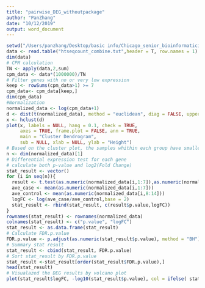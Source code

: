 ```yaml
---
title: "pairwise_DEG_withoutpackage"
author: "PanZhang"
date: "10/12/2019"
output: word_document
---
```


```r
setwd("/Users/panzhang/Desktop/basic info/Chicago_senior_bioinformatician")
data <- read.table("htseqcount_combine.txt",header = T, row.names = 1)
dim(data)
# CPM calculation
TN <- apply(data,2,sum)
cpm_data <- data*(1000000)/TN
# Filter genes with no or very low expression
keep <- rowSums(cpm_data>1) >= 7
cpm_data<- cpm_data[keep,]
dim(cpm_data)
#Normalization
normalized_data <- log(cpm_data+1)
d <- dist(t(normalized_data), method = "euclidean", diag = FALSE, upper = FALSE, p = 2)
x <- hclust(d)
plot(x, labels = NULL, hang = 0.1, check = TRUE,
     axes = TRUE, frame.plot = FALSE, ann = TRUE,
     main = "Cluster Dendrogram",
     sub = NULL, xlab = NULL, ylab = "Height")
# Based on the cluster plot, the samples whithin each group have smaller distance, while the samples between two group have larger distance. So, pass the samle quality control and move on to differential expression analysis.
n <- dim(normalized_data)[1]
# Differential expression test for each gene
# calculate both p-value and log2(Fold Change)
stat_result <- vector()
for (i in seq(n)){
  result <- t.test(as.numeric(normalized_data[i,1:7]),as.numeric(normalized_data[i,8:14]), paired = TRUE)
  ave_case <- mean(as.numeric(normalized_data[i,1:7]))
  ave_control <- mean(as.numeric(normalized_data[i,8:14]))
  logFC <- log(ave_case/ave_control,base = 2)
  stat_result <- rbind(stat_result, c(result$p.value,logFC))
}
rownames(stat_result) <- rownames(normalized_data)
colnames(stat_result) <- c("p.value", "logFC")
stat_result <- as.data.frame(stat_result)
# Calculate FDR.p.value
FDR.p.value <- p.adjust(as.numeric(stat_result$p.value), method = "BH")
# Summary stat result
stat_result <- cbind(stat_result, FDR.p.value)
# Sort stat_result by FDR.p.value
stat_result <-stat_result[order(stat_result$FDR.p.value),]
head(stat_result)
# Visualazed the DEG results by volcano plot 
plot(stat_result$logFC, -log10(stat_result$p.value), col = ifelse( stat_result$FDR.p.value < 0.05,'red','green'), xlab="log2(FC)", ylab="-log10(p.value)")

```


